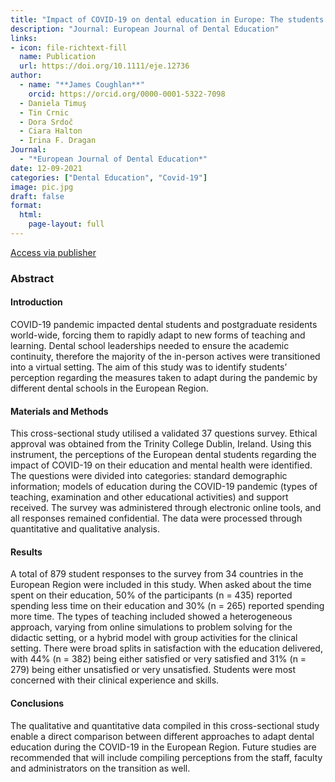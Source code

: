 ```yaml
---
title: "Impact of COVID-19 on dental education in Europe: The students' perspective"
description: "Journal: European Journal of Dental Education"
links:
- icon: file-richtext-fill
  name: Publication
  url: https://doi.org/10.1111/eje.12736
author: 
  - name: "**James Coughlan**"
    orcid: https://orcid.org/0000-0001-5322-7098
  - Daniela Timuş
  - Tin Crnic
  - Dora Srdoč
  - Ciara Halton
  - Irina F. Dragan
Journal: 
  - "*European Journal of Dental Education*"
date: 12-09-2021
categories: ["Dental Education", "Covid-19"]
image: pic.jpg
draft: false
format: 
  html: 
    page-layout: full
---
```


[Access via publisher](https://doi.org/10.1111/eje.12736 "Go to publisher website"){.btn .btn-outline-primary .btn role="button"}

### Abstract
#### Introduction

COVID-19 pandemic impacted dental students and postgraduate residents world-wide, forcing them to rapidly adapt to new forms of teaching and learning. Dental school leaderships needed to ensure the academic continuity, therefore the majority of the in-person actives were transitioned into a virtual setting. The aim of this study was to identify students' perception regarding the measures taken to adapt during the pandemic by different dental schools in the European Region.

#### Materials and Methods

This cross-sectional study utilised a validated 37 questions survey. Ethical approval was obtained from the Trinity College Dublin, Ireland. Using this instrument, the perceptions of the European dental students regarding the impact of COVID-19 on their education and mental health were identified. The questions were divided into categories: standard demographic information; models of education during the COVID-19 pandemic (types of teaching, examination and other educational activities) and support received. The survey was administered through electronic online tools, and all responses remained confidential. The data were processed through quantitative and qualitative analysis.

#### Results

A total of 879 student responses to the survey from 34 countries in the European Region were included in this study. When asked about the time spent on their education, 50% of the participants (n = 435) reported spending less time on their education and 30% (n = 265) reported spending more time. The types of teaching included showed a heterogeneous approach, varying from online simulations to problem solving for the didactic setting, or a hybrid model with group activities for the clinical setting. There were broad splits in satisfaction with the education delivered, with 44% (n = 382) being either satisfied or very satisfied and 31% (n = 279) being either unsatisfied or very unsatisfied. Students were most concerned with their clinical experience and skills.

#### Conclusions

The qualitative and quantitative data compiled in this cross-sectional study enable a direct comparison between different approaches to adapt dental education during the COVID-19 in the European Region. Future studies are recommended that will include compiling perceptions from the staff, faculty and administrators on the transition as well.